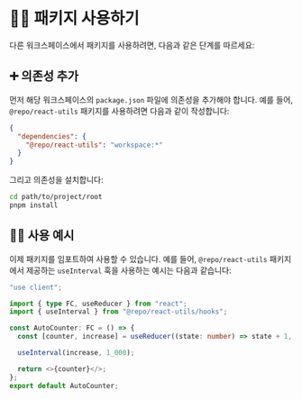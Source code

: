 # 🧑‍💻 패키지 사용하기

다른 워크스페이스에서 패키지를 사용하려면, 다음과 같은 단계를 따르세요:

## ➕ 의존성 추가

먼저 해당 워크스페이스의 `package.json` 파일에 의존성을 추가해야 합니다.
예를 들어, `@repo/react-utils` 패키지를 사용하려면 다음과 같이 작성합니다:

```json
{
  "dependencies": {
    "@repo/react-utils": "workspace:*"
  }
}
```

그리고 의존성을 설치합니다:

```bash
cd path/to/project/root
pnpm install
```

## 🧑‍💻️ 사용 예시

이제 패키지를 임포트하여 사용할 수 있습니다. 예를 들어, `@repo/react-utils` 패키지에서 제공하는 `useInterval` 훅을 사용하는 예시는 다음과 같습니다:

```typescript filename="apps/web/containers/AutoCounter/index.tsx" {4,9}
"use client";

import { type FC, useReducer } from "react";
import { useInterval } from "@repo/react-utils/hooks";

const AutoCounter: FC = () => {
  const [counter, increase] = useReducer((state: number) => state + 1, 0);

  useInterval(increase, 1_000);

  return <>{counter}</>;
};
export default AutoCounter;
```
